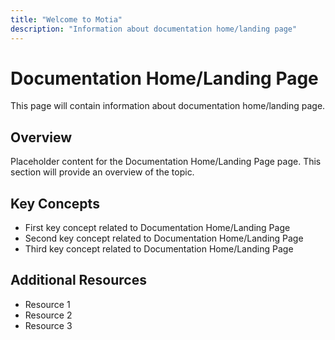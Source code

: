 ```yaml
---
title: "Welcome to Motia"
description: "Information about documentation home/landing page"
---
```


# Documentation Home/Landing Page

This page will contain information about documentation home/landing page.

## Overview

Placeholder content for the Documentation Home/Landing Page page. This section will provide an overview of the topic.

## Key Concepts

- First key concept related to Documentation Home/Landing Page
- Second key concept related to Documentation Home/Landing Page
- Third key concept related to Documentation Home/Landing Page

## Additional Resources

- Resource 1
- Resource 2
- Resource 3
